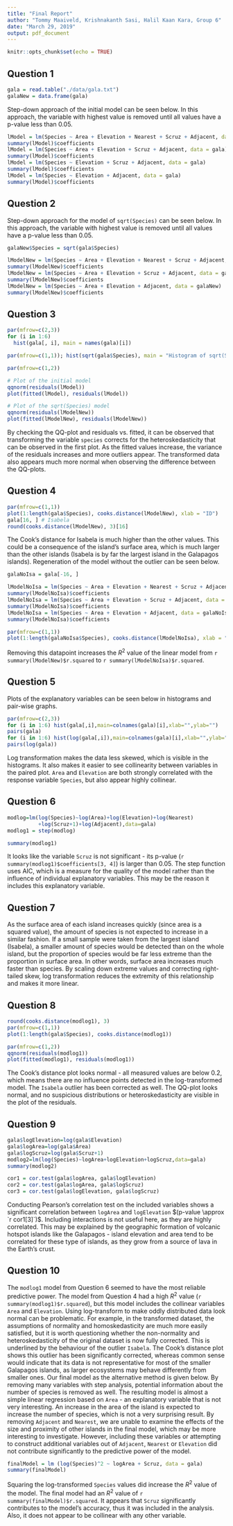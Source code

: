 ```yaml
---
title: "Final Report"
author: "Tommy Maaiveld, Krishnakanth Sasi, Halil Kaan Kara, Group 6"
date: "March 29, 2019"
output: pdf_document
---
```


```r
knitr::opts_chunk$set(echo = TRUE)
```

## Question 1

```r
gala = read.table("./data/gala.txt")
galaNew = data.frame(gala)
```

Step-down approach of the initial model can be seen below. In this approach, the variable with highest value is removed until all values have a p-value less than $0.05$.

```r
lModel = lm(Species ~ Area + Elevation + Nearest + Scruz + Adjacent, data = gala)
summary(lModel)$coefficients
lModel = lm(Species ~ Area + Elevation + Scruz + Adjacent, data = gala)
summary(lModel)$coefficients
lModel = lm(Species ~ Elevation + Scruz + Adjacent, data = gala)
summary(lModel)$coefficients
lModel = lm(Species ~ Elevation + Adjacent, data = gala)
summary(lModel)$coefficients
```

## Question 2

Step-down approach for the model of `sqrt(Species)` can be seen below. In this approach, the variable with highest value is removed until all values have a p-value less than $0.05$.

```r
galaNew$Species = sqrt(gala$Species)

lModelNew = lm(Species ~ Area + Elevation + Nearest + Scruz + Adjacent, data = galaNew)
summary(lModelNew)$coefficients
lModelNew = lm(Species ~ Area + Elevation + Scruz + Adjacent, data = galaNew)
summary(lModelNew)$coefficients
lModelNew = lm(Species ~ Area + Elevation + Adjacent, data = galaNew)
summary(lModelNew)$coefficients
```

## Question 3

```r
par(mfrow=c(2,3))
for (i in 1:6)
  hist(gala[, i], main = names(gala)[i])

par(mfrow=c(1,1)); hist(sqrt(gala$Species), main = "Histogram of sqrt(Species)", xlab = "sqrt(Species)")
```

```r
par(mfrow=c(1,2))

# Plot of the initial model
qqnorm(residuals(lModel))
plot(fitted(lModel), residuals(lModel))

# Plot of the sqrt(Species) model
qqnorm(residuals(lModelNew))
plot(fitted(lModelNew), residuals(lModelNew))
```

By checking the QQ-plot and residuals vs. fitted, it can be observed that transforming the variable `species` corrects for the heteroskedasticity that can be observed in the first plot. As the fitted values increase, the variance of the residuals increases and more outliers appear. The transformed data also appears much more normal when observing the difference between the QQ-plots.

## Question 4

```r
par(mfrow=c(1,1))
plot(1:length(gala$Species), cooks.distance(lModelNew), xlab = "ID")
gala[16, ] # Isabela
round(cooks.distance(lModelNew), 3)[16]
```

The Cook's distance for Isabela is much higher than the other values. This could be a consequence of the island's surface area, which is much larger than the other islands (Isabela is by far the largest island in the Galapagos islands). Regeneration of the model without the outlier can be seen below.

```r
galaNoIsa = gala[-16, ]

lModelNoIsa = lm(Species ~ Area + Elevation + Nearest + Scruz + Adjacent, data = galaNoIsa)
summary(lModelNoIsa)$coefficients
lModelNoIsa = lm(Species ~ Area + Elevation + Scruz + Adjacent, data = galaNoIsa)
summary(lModelNoIsa)$coefficients
lModelNoIsa = lm(Species ~ Area + Elevation + Adjacent, data = galaNoIsa)
summary(lModelNoIsa)$coefficients

par(mfrow=c(1,1))
plot(1:length(galaNoIsa$Species), cooks.distance(lModelNoIsa), xlab = "ID")
```

Removing this datapoint increases the $R^2$ value of the linear model from `r summary(lModelNew)$r.squared` to `r summary(lModelNoIsa)$r.squared`.

## Question 5

Plots of the explanatory variables can be seen below in histograms and pair-wise graphs.

```r
par(mfrow=c(2,3))
for (i in 1:6) hist(gala[,i],main=colnames(gala)[i],xlab="",ylab="")
pairs(gala)
for (i in 1:6) hist(log(gala[,i]),main=colnames(gala)[i],xlab="",ylab="")
pairs(log(gala))
```

Log transformation makes the data less skewed, which is visible in the histograms. It also makes it easier to see collinearity between variables in the paired plot. `Area` and `Elevation` are both strongly correlated with the response variable `Species`, but also appear highly collinear.

## Question 6

```r
modlog=lm(log(Species)~log(Area)+log(Elevation)+log(Nearest)
          +log(Scruz+1)+log(Adjacent),data=gala)
modlog1 = step(modlog)
```

```r
summary(modlog1)
```

It looks like the variable `Scruz` is not significant - its p-value (`r summary(modlog1)$coefficients[3, 4]`) is larger than 0.05. The step function uses AIC, which is a measure for the quality of the model rather than the influence of individual explanatory variables. This may be the reason it includes this explanatory variable.

## Question 7

As the surface area of each island increases quickly (since area is a squared value), the amount of species is not expected to increase in a similar fashion. If a small sample were taken from the largest island (Isabela), a smaller amount of species would be detected than on the whole island, but the proportion of species would be far less extreme than the proportion in surface area. In other words, surface area increases much faster than species. By scaling down extreme values and correcting right-tailed skew, log transformation reduces the extremity of this relationship and makes it more linear.

## Question 8

```r
round(cooks.distance(modlog1), 3)
par(mfrow=c(1,1))
plot(1:length(gala$Species), cooks.distance(modlog1))
```

```r
par(mfrow=c(1,2))
qqnorm(residuals(modlog1))
plot(fitted(modlog1), residuals(modlog1))
```

The Cook's distance plot looks normal - all measured values are below 0.2, which means there are no influence points detected in the log-transformed model. The `Isabela` outlier has been corrected as well. The QQ-plot looks normal, and no suspicious distributions or heteroskedasticity are visible in the plot of the residuals. 

## Question 9

```r
gala$logElevation=log(gala$Elevation)
gala$logArea=log(gala$Area)
gala$logScruz=log(gala$Scruz+1)
modlog2=lm(log(Species)~logArea+logElevation+logScruz,data=gala)
summary(modlog2)

cor1 = cor.test(gala$logArea, gala$logElevation)
cor2 = cor.test(gala$logArea, gala$logScruz)
cor3 = cor.test(gala$logElevation, gala$logScruz)
```

Conducting Pearson's correlation test on the included variables shows a significant correlation between `logArea` and `logElevation` $(p-value \approx `r cor1[3]`)$. Including interactions is not useful here, as they are highly correlated. This may be explained by the geographic formation of volcanic hotspot islands like the Galapagos - island elevation and area tend to be correlated for these type of islands, as they grow from a source of lava in the Earth's crust.

## Question 10

The `modlog1` model from Question 6 seemed to have the most reliable predictive power. The model from Question 4 had a high $R^2$ value (`r summary(modlog1)$r.squared`), but this model includes the collinear variables `Area` and `Elevation`.
Using log-transform to make oddly distributed data look normal can be problematic. For example, in the transformed dataset, the assumptions of normality and homoskedasticity are much more easily satisfied, but it is worth questioning whether the non-normality and heteroskedasticity of the original dataset is now fully corrected. This is underlined by the behaviour of the outlier `Isabela`. The Cook's distance plot shows this outlier has been significantly corrected, whereas common sense would indicate that its data is not representative for most of the smaller Galapagos islands, as larger ecosystems may behave differently from smaller ones. 
Our final model as the alternative method is given below. By removing many variables with step analysis, potential information about the number of species is removed as well. The resulting model is almost a simple linear regression based on `Area` - an explanatory variable that is not very interesting. An increase in the area of the island is expected to increase the number of species, which is not a very surprising result. By removing `Adjacent` and `Nearest`, we are unable to examine the effects of the size and proximity of other islands in the final model, which may be more interesting to investigate. However, including these variables or attempting to construct additional variables out of `Adjacent`, `Nearest` or `Elevation` did not contribute significantly to the predictive power of the model. 


```r
finalModel = lm (log(Species)^2 ~ logArea + Scruz, data = gala)
summary(finalModel)
```

Squaring the log-transformed `Species` values did increase the $R^2$ value of the model. The final model had an $R^2$ value of `r summary(finalModel)$r.squared`. It appears that `Scruz` significantly contributes to the model's accuracy, thus it was included in the analysis. Also, it does not appear to be collinear with any other variable.
